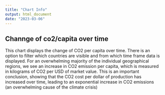 ```yaml
---
title: "Chart Info"
output: html_document
date: "2023-03-06"
---
```


## Channge of co2/capita over time

This chart displays the change of CO2 per capita over time. There is an option to filter which countries are visible and from which time frame data is displayed. For an overwhelming majority of the individual geographical regions, we see an increase in CO2 emission per capita, which is measured in kilograms of CO2 per USD of market value. This is an important conclusion, showing that the CO2 cost per dollar of production has increased over time, leading to an exponential increase in CO2 emissions (an overwhelming cause of the climate crisis)
